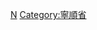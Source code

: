 {{Navbox
|bodyclass=hlist

|state      = autocollapse<!--autocollapse、uncollapsed、collapsed、plain、off-->
|name       = 宁顺省行政区划
|title      = [[越南]][[寧順省|宁顺省]]行政区划
|image      = [[file:Flag of Vietnam.svg|border|50px|越南国旗]]
|above      =
|abovestyle = 
|listclass  = hlist
 
|group1 = [[省辖市]]（1）
| list1 =
*[[潘郎-塔占市]]
|group2 = [[县]]（6）
| list2 =
*[[博爱县 (越南)|博爱县]]
*[[寧海縣 (越南)|宁海县]]
*[[寧福縣]]
*[[寧山縣]]
*[[順北縣]]
*[[順南縣]]
|belowstyle = text-align: left;
|below      = 参阅：[[越南县级以上行政区列表]]
}}
<noinclude>
[[Category:越南二级行政区模板|N]]
[[Category:寧順省]]
</noinclude>